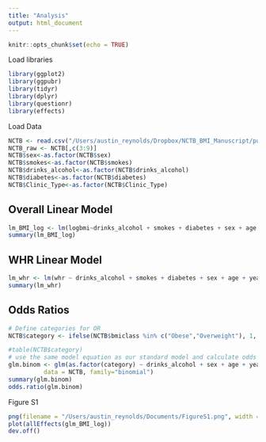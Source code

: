 ---
title: "Analysis"
output: html_document
---

```{r setup, include=FALSE}
knitr::opts_chunk$set(echo = TRUE)
```

Load libraries

```{r}
library(ggplot2)
library(ggpubr)
library(tidyr)
library(dplyr)
library(questionr)
library(effects)
```


Load Data
```{r}
NCTB <- read.csv("/Users/austin_reynolds/Dropbox/NCTB_BMI_Manuscript/pub_dataset_wclinictype_wethnicity.csv")
NCTB_raw <- NCTB[,c(3:9)]
NCTB$sex<-as.factor(NCTB$sex)
NCTB$smokes<-as.factor(NCTB$smokes)
NCTB$drinks_alcohol<-as.factor(NCTB$drinks_alcohol)
NCTB$diabetes<-as.factor(NCTB$diabetes)
NCTB$Clinic_Type<-as.factor(NCTB$Clinic_Type)
```


## Overall Linear Model

```{r}
lm_BMI_log <- lm(logbmi~drinks_alcohol + smokes + diabetes + sex + age + years_of_education + Clinic_Type, data= NCTB)
summary(lm_BMI_log)
```

## WHR Linear Model

```{r}
lm_whr <- lm(whr ~ drinks_alcohol + smokes + diabetes + sex + age + years_of_education + Clinic_Type, data = NCTB)
summary(lm_whr)
```

## Odds Ratios

```{r}
# Define categories for OR
NCTB$category <- ifelse(NCTB$bmiclass %in% c("Obese","Overweight"), 1, 0)

#table(NCTB$category)
# use the same model equation as our standard model and calculate odds ratios
glm.binom <- glm(as.factor(category) ~ drinks_alcohol + sex + age + years_of_education + smokes + diabetes + Clinic_Type, 
          data = NCTB, family="binomial")
summary(glm.binom)
odds.ratio(glm.binom)
```





Figure S1

```{r}
png(filename = "/Users/austin_reynolds/Documents/FigureS1.png", width = 10, height = 5, units = "in", res = 600)
plot(allEffects(glm_BMI_log))
dev.off()
```



